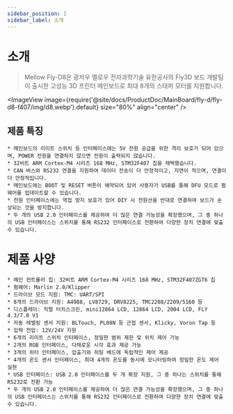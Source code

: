 ```yaml
---
sidebar_position: 1
sidebar_label: 소개
---
```




# 소개

> Mellow Fly-D8은 광저우 멜로우 전자과학기술 유한공사의 Fly3D 보드 개발팀이 출시한 고성능 3D 프린터 메인보드로 최대 8개의 스테퍼 모터를 지원합니다.


<ImageView image={require('@site/docs/ProductDoc/MainBoard/fly-d/fly-d8-f407/img/d8.webp').default} size="80%" align="center" />

## 제품 특징

    * 메인보드의 리미트 스위치 등 인터페이스에는 5V 전원 공급을 위한 격리 보호가 되어 있으며, POWER 전원을 연결하지 않으면 전원이 출력되지 않습니다.
    * 32비트 ARM Cortex-M4 시리즈 168 MHz, STM32F407 칩을 채택했습니다.
    * CAN 버스와 RS232 연결을 지원하여 데이터 전송이 더 안정적이고, 지연이 적으며, 연결이 더 안정적입니다.
    * 메인보드에는 BOOT 및 RESET 버튼이 예약되어 있어 사용자가 USB를 통해 DFU 모드로 펌웨어를 업데이트할 수 있습니다.
    * 전원 인터페이스에는 역접 방지 보호가 있어 DIY 시 전원선을 반대로 연결하여 보드가 손상되는 것을 방지합니다.
    * 두 개의 USB 2.0 인터페이스를 제공하여 더 많은 연결 가능성을 확장했으며, 그 중 하나의 USB 인터페이스는 스위치를 통해 RS232 인터페이스로 전환하여 다양한 장치 연결에 맞출 수 있습니다.

# 제품 사양

    * 메인 컨트롤러 칩: 32비트 ARM Cortex-M4 시리즈 168 MHz, STM32F407ZGT6 칩
    * 펌웨어: Marlin 2.0/Klipper
    * 드라이브 모드 지원: TMC: UART/SPI
    * 8개의 드라이브 지원: A4988, LV8729, DRV8225, TMC2208/2209/5160 등
    * 디스플레이: 직렬 터치스크린, mini12864 LCD, 12864 LCD, 2004 LCD, FLY 4.3/7.0 V1
    * 자동 레벨링 센서 지원: BLTouch, PL08N 등 근접 센서, Klicky, Voron Tap 등
    * 입력 전압: 12V/24V 지원
    * 6개의 리미트 스위치 인터페이스, 정밀한 범위 제한 및 위치 제어 가능
    * 2개의 RGB 인터페이스, 다채로운 시각 효과 제공 가능
    * 3개의 히터 인터페이스, 압출기와 히팅 베드에 독립적인 제어 제공
    * 4개의 온도 센서 인터페이스, 최대 4개의 온도를 동시에 모니터링하여 정밀한 온도 제어 실현
    * USB 인터페이스: USB 2.0 인터페이스를 두 개 확장 지원, 그 중 하나는 스위치를 통해 RS232로 전환 가능
    * 두 개의 USB 2.0 인터페이스를 제공하여 더 많은 연결 가능성을 확장했으며, 그 중 하나의 USB 인터페이스는 스위치를 통해 RS232 인터페이스로 전환하여 다양한 장치 연결에 맞출 수 있습니다.